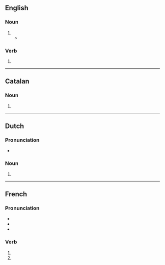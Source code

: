 {{also|barricadés}}
==English==

===Noun===
{{head|en|noun form}}

# {{plural of|en|barricade}}
#* {{quote-book|en|year=1834|author={{w|Letitia Elizabeth Landon}}|title=Francesca Carrara|volume=1|page=82|text=Groups of citizens (...) were scattered round; and if they were to be as violent in action as they were in gesture and discourse, the future might well be matter of apprehension. But Bournonville, who had witnessed the day of the '''barricades''' in the first La Fronde, looked on with great composure.}}

===Verb===
{{head|en|verb form}}

# {{en-third-person singular of|barricade}}

----

==Catalan==

===Noun===
{{head|ca|noun form}}

# {{plural of|ca|barricada}}

----

==Dutch==

===Pronunciation===
* {{audio|nl|Nl-barricades.ogg|Audio}}

===Noun===
{{head|nl|noun form}}

# {{plural of|nl|barricade}}

----

==French==

===Pronunciation===
* {{fr-IPA|pos=v}}
* {{audio|fr|LL-Q150 (fra)-Lyokoï-barricades.wav|Audio}}
* {{homophones|fr|barricade|barricadent}}

===Verb===
{{head|fr|verb form}}

# {{inflection of|fr|barricader||2|s|pres|indc}}
# {{inflection of|fr|barricader||2|s|pres|subj}}